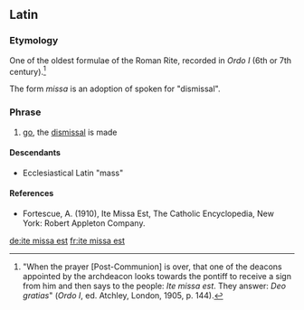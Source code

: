 ==Latin==
{{wikipedia|Ite, missa est}}
===Etymology===
One of the oldest formulae of the Roman Rite, recorded in ''Ordo I'' (6th or 7th century).<ref>"When the prayer [Post-Communion] is over, that one of the deacons appointed by the archdeacon looks towards the pontiff to receive a sign from him and then says to the people: ''Ite missa est''. They answer: ''Deo gratias''" (''Ordo I'', ed. Atchley, London, 1905, p. 144).</ref>

The form ''missa'' is  an adoption of spoken {{etyl|LL.|-}} for  {{m|la|missio}} "dismissal".

===Phrase===
{{head|la|phrase|head=[[ite]] missa [[est]]}}

# {{lb|la|Ecclesiastical Latin}} [[go]], the [[dismissal]] is made
====Descendants====
*Ecclesiastical Latin {{l|la|missa}} "mass"
====References====
<references/>

*Fortescue, A. (1910), Ite Missa Est, The Catholic Encyclopedia, New York: Robert Appleton Company.

[[de:ite missa est]]
[[fr:ite missa est]]